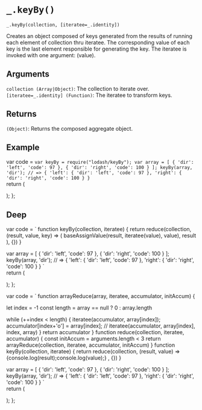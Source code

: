 # `_.keyBy()`

`_.keyBy(collection, [iteratee=_.identity])`

Creates an object composed of keys generated from the results of running each element of collection thru iteratee. The corresponding value of each key is the last element responsible for generating the key. The iteratee is invoked with one argument: (value).

## Arguments
`collection (Array|Object)`: The collection to iterate over.
`[iteratee=_.identity] (Function)`: The iteratee to transform keys.  

## Returns
`(Object)`: Returns the composed aggregate object.

## Example


var code =  `var keyBy = require("lodash/keyBy");
var array = [
  { 'dir': 'left', 'code': 97 },
  { 'dir': 'right', 'code': 100 }
];
keyBy(array, 'dir');
// => { 'left': { 'dir': 'left', 'code': 97 }, 'right': { 'dir': 'right', 'code': 100 } }
`   
  return (
    <div>
      <Embed source={code} />
    </div>
  );
};

<Demo/>

## Deep

var code =  `
function keyBy(collection, iteratee) {
  return reduce(collection, (result, value, key) => (
    baseAssignValue(result, iteratee(value), value), result
  ), {})
}

var array = [
  { 'dir': 'left', 'code': 97 },
  { 'dir': 'right', 'code': 100 }
];
keyBy(array, 'dir');
// => { 'left': { 'dir': 'left', 'code': 97 }, 'right': { 'dir': 'right', 'code': 100 } }
`   
  return (
    <div>
      <Embed source={code} />
    </div>
  );
};

<DeepDemo/>


var code =  `
function arrayReduce(array, iteratee, accumulator, initAccum) {

  let index = -1
  const length = array == null ? 0 : array.length

  while (++index < length) {
    iteratee(accumulator, array[index]);
    accumulator[index+'o'] = array[index]; // iteratee(accumulator, array[index], index, array)
  }
  return accumulator
}
function reduce(collection, iteratee, accumulator) {
  const initAccum = arguments.length < 3
  return arrayReduce(collection, iteratee, accumulator, initAccum)
}
function keyBy(collection, iteratee) {
  return reduce(collection, (result, value) => {console.log(result);console.log(value);} , {})
}

var array = [
  { 'dir': 'left', 'code': 97 },
  { 'dir': 'right', 'code': 100 }
];
keyBy(array, 'dir');
// => { 'left': { 'dir': 'left', 'code': 97 }, 'right': { 'dir': 'right', 'code': 100 } }
`   
  return (
    <div>
      <Embed source={code} />
    </div>
  );
};

<DeepIterateeDemo/>




